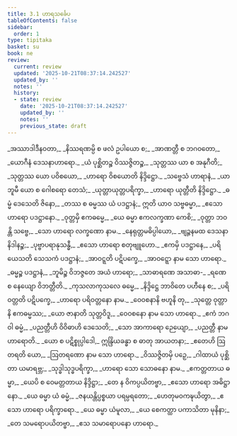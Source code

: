 ```yaml
---
title: 3.1 ဟာရသင်္ခေပ
tableOfContents: false
sidebar:
  order: 1
type: tipitaka
basket: su
book: ne
review:
  current: review
  updated: '2025-10-21T08:37:14.242527'
  updated_by: ''
  notes: ''
  history:
  - state: review
    date: '2025-10-21T08:37:14.242527'
    updated_by: ''
    notes: ''
    previous_state: draft
---
```



<DynamicBreadcrumb />


<ReviewStatus review={frontmatter.review} showDetails={true} />

<HypothesisAnnotation frontmatter={frontmatter} />

<Paragraph number="25" type="verses" book="ne">
_အဿာဒါဒီနဝတာ,_  
_နိဿရဏမ္ပိ စ ဖလံ ဥပါယော စ;_  
_အာဏတ္တီ စ ဘဂဝတော,_  
_ယောဂီနံ <Emphasis>ဒေသနာဟာရော</Emphasis>._  

</Paragraph>

<Paragraph number="26" type="verses" book="ne">
_ယံ ပုစ္ဆိတဉ္စ ဝိဿဇ္ဇိတဉ္စ,_  
_သုတ္တဿ ယာ စ အနုဂီတိ;_  
_သုတ္တဿ ယော ပဝိစယော,_  
_ဟာရော <Emphasis>ဝိစယော</Emphasis>တိ နိဒ္ဒိဋ္ဌော._  

</Paragraph>

<Paragraph number="27" type="verses" book="ne">
_သဗ္ဗေသံ ဟာရာနံ,_  
_ယာ ဘူမီ ယော စ ဂေါစရော တေသံ;_  
_ယုတ္တာယုတ္တပရိက္ခာ,_  
_ဟာရော <Emphasis>ယုတ္တီ</Emphasis>တိ နိဒ္ဒိဋ္ဌော._  

</Paragraph>

<Paragraph number="28" type="verses" book="ne">
_ဓမ္မံ ဒေသေတိ ဇိနော,_  
_တဿ စ ဓမ္မဿ ယံ ပဒဋ္ဌာနံ;_  
ဣတိ ယာဝ သဗ္ဗဓမ္မာ,_  
_ဧသော ဟာရော <Emphasis>ပဒဋ္ဌာနော</Emphasis>._  

</Paragraph>

<Paragraph number="29" type="verses" book="ne">
_ဝုတ္တမှိ ဧကဓမ္မေ,_  
_ယေ ဓမ္မာ ဧကလက္ခဏာ ကေစိ;_  
_ဝုတ္တာ ဘဝန္တိ သဗ္ဗေ,_  
_သော ဟာရော <Emphasis>လက္ခဏော</Emphasis> နာမ._  

</Paragraph>

<Paragraph number="30" type="verses" book="ne">
_နေရုတ္တမဓိပ္ပါယော,_  
_ဗျဉ္ဇနမထ ဒေသနာနိဒါနဉ္စ;_  
_ပုဗ္ဗာပရာနုသန္ဓီ,_  
_ဧသော ဟာရော <Emphasis>စတုဗျူဟော</Emphasis>._  

</Paragraph>

<Paragraph number="31" type="verses" book="ne">
_ဧကမှိ ပဒဋ္ဌာနေ,_  
_ပရိယေသတိ သေသကံ ပဒဋ္ဌာနံ;_  
_အာဝဋ္ဋတိ ပဋိပက္ခေ,_  
_<Emphasis>အာဝဋ္ဋော</Emphasis> နာမ သော ဟာရော._  

</Paragraph>

<Paragraph number="32" type="verses" book="ne">
_ဓမ္မဉ္စ ပဒဋ္ဌာနံ,_  
_ဘူမိဉ္စ ဝိဘဇ္ဇတေ အယံ ဟာရော;_  
_သာဓာရဏေ အသာဓာ-_  
_ရဏေ စ နေယျော <Emphasis>ဝိဘတ္တီ</Emphasis>တိ._  

</Paragraph>

<Paragraph number="33" type="verses" book="ne">
_ကုသလာကုသလေ ဓမ္မေ,_  
_နိဒ္ဒိဋ္ဌေ ဘာဝိတေ ပဟီနေ စ;_  
_ပရိဝတ္တတိ ပဋိပက္ခေ,_  
_ဟာရော <Emphasis>ပရိဝတ္တနော</Emphasis> နာမ._  

</Paragraph>

<Paragraph number="34" type="verses" book="ne">
_ဝေဝစနာနိ ဗဟူနိ တု,_  
_သုတ္တေ ဝုတ္တာနိ ဧကဓမ္မဿ;_  
_ယော ဇာနာတိ သုတ္တဝိဒူ,_  
_<Emphasis>ဝေဝစနော</Emphasis> နာမ သော ဟာရော._  

</Paragraph>

<Paragraph number="35" type="verses" book="ne">
_ဧကံ ဘဂဝါ ဓမ္မံ,_  
_ပညတ္တီဟိ ဝိဝိဓာဟိ ဒေသေတိ;_  
_သော အာကာရော ဉေယျော,_  
_<Emphasis>ပညတ္တီ</Emphasis> နာမ ဟာရောတိ._  

</Paragraph>

<Paragraph number="36" type="verses" book="ne">
_ယော စ ပဋိစ္စုပ္ပါဒေါ,_  
ဣန္ဒြိယခန္ဓာ စ ဓာတု အာယတနာ;_  
_ဧတေဟိ ဩတရတိ ယော,_  
_<Emphasis>ဩတရဏော</Emphasis> နာမ သော ဟာရော._  

</Paragraph>

<Paragraph number="37" type="verses" book="ne">
_ဝိဿဇ္ဇိတမှိ ပဉှေ,_  
_ဂါထာယံ ပုစ္ဆိတာ ယမာရဗ္ဘ;_  
_သုဒ္ဓါသုဒ္ဓပရိက္ခာ,_  
_ဟာရော သော <Emphasis>သောဓနော</Emphasis> နာမ._  

</Paragraph>

<Paragraph number="38" type="verses" book="ne">
_ဧကတ္တတာယ ဓမ္မာ,_  
_ယေပိ စ ဝေမတ္တတာယ နိဒ္ဒိဋ္ဌာ;_  
_တေ န ဝိကပ္ပယိတဗ္ဗာ,_  
_ဧသော ဟာရော <Emphasis>အဓိဋ္ဌာနော</Emphasis>._  

</Paragraph>

<Paragraph number="39" type="verses" book="ne">
_ယေ ဓမ္မာ ယံ ဓမ္မံ,_  
_ဇနယန္တိပ္ပစ္စယာ ပရမ္ပရတော;_  
_ဟေတုမဝကဍ္ဎယိတွာ,_  
_ဧသော ဟာရော <Emphasis>ပရိက္ခာရော</Emphasis>._  

</Paragraph>

<Paragraph number="40" type="verses" book="ne">
_ယေ ဓမ္မာ ယံမူလာ,_  
_ယေ စေကတ္ထာ ပကာသိတာ မုနိနာ;_  
_တေ သမရောပယိတဗ္ဗာ,_  
_ဧသ <Emphasis>သမာရောပနော</Emphasis> ဟာရော._
</Paragraph>